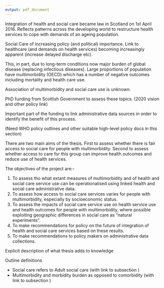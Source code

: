 ```yaml
---
output: pdf_document
---
```


\chapter{Introduction}\label{ch:intro}

Integration of health and social care became law in Scotland on 1st April 2016. Reflects patterns across the developing world to restructure health services to cope with demands of an ageing population. 

Social Care of increasing policy (and political) importance. Link to healthcare (and demands on health services) becoming increasingly apparent (increase delayed discharge etc).

This, in part, due to long-term conditions now major burden of global disease (replacing infectious diseases). Large proportions of population have multimorbidity (OECD) which has a number of negative outcomes including mortality and health care use.

Association of multimorbidity and social care use is unknown. 

PhD funding from Scottish Government to assess these topics. (2020 vision and other policy link)

Important part of the funding to link administrative data sources in order to identify the benefit of this process. 

(Need WHO policy outlines and other suitable high-level policy docs in this section)

\section{Aims and Objectives}\label{sec:intro-aims-and-obs}

There are two main aims of the thesis. First to assess whether there is fair access to social care for people with multimorbidity. Second to assess whether access to care for this group can improve health outcomes and reduce use of health services.

The objectives of the project are:-

1. To assess tho what extant measures of multimorbidity and of health and social care service use can be operationalised using linked health and social care administrative data.  
2. To assess how access to social care services varies for people with multimorbidity, especially by socioeconomic status.
3. To assess the impacts of social care service use on health service use and health outcomes for people with multimorbidity, where possible exploiting geographic differences in social care as "natural experiments". 
4. To make recommendations for policy on the future of integration of health and social care services based on these results. 
5. To make recommendations to policy makers on administrative data collections. 

\section{Scientific contribution}\label{sec:intro-contribution}

Explicit description of what thesis adds to knowledge

\section{Conventions}\label{sec:intro-conventions}

Outline definitions

* Social care refers to Adult social care (with link to subsection \ref{subsec:access-sc-defs})
* Multimorbidity and morbidity burden as opposed to comorbidity (with link to subsection \ref{subsec:mm-defs})


